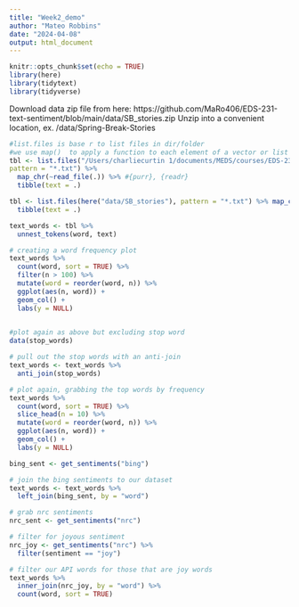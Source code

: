 ```yaml
---
title: "Week2_demo"
author: "Mateo Robbins"
date: "2024-04-08"
output: html_document
---
```


```r
knitr::opts_chunk$set(echo = TRUE)
library(here)
library(tidytext)
library(tidyverse)
```

Download data zip file from here: https://github.com/MaRo406/EDS-231-text-sentiment/blob/main/data/SB_stories.zip
Unzip into a convenient location, ex. /data/Spring-Break-Stories
```r
#list.files is base r to list files in dir/folder
#we use map()  to apply a function to each element of a vector or list
tbl <- list.files("/Users/charliecurtin 1/documents/MEDS/courses/EDS-231/eds-231/data/SB_stories",
pattern = "*.txt") %>% 
  map_chr(~read_file(.)) %>% #{purr}, {readr}
  tibble(text = .)

tbl <- list.files(here("data/SB_stories"), pattern = "*.txt") %>% map_chr(~ read_file(here("data/SB_stories", .))) %>% #{purr}, {readr}
  tibble(text = .)
```


```r
text_words <- tbl %>% 
  unnest_tokens(word, text)
```

```r
# creating a word frequency plot
text_words %>% 
  count(word, sort = TRUE) %>%
  filter(n > 100) %>% 
  mutate(word = reorder(word, n)) %>% 
  ggplot(aes(n, word)) +
  geom_col() +
  labs(y = NULL)
  
```

```r
#plot again as above but excluding stop word
data(stop_words)

# pull out the stop words with an anti-join
text_words <- text_words %>% 
  anti_join(stop_words)

# plot again, grabbing the top words by frequency
text_words %>% 
  count(word, sort = TRUE) %>%
  slice_head(n = 10) %>% 
  mutate(word = reorder(word, n)) %>% 
  ggplot(aes(n, word)) +
  geom_col() +
  labs(y = NULL)

```

```r
bing_sent <- get_sentiments("bing")
```

```r
# join the bing sentiments to our dataset
text_words <- text_words %>% 
  left_join(bing_sent, by = "word")
```

```r
# grab nrc sentiments
nrc_sent <- get_sentiments("nrc")

# filter for joyous sentiment
nrc_joy <- get_sentiments("nrc") %>% 
  filter(sentiment == "joy")

# filter our API words for those that are joy words
text_words %>% 
  inner_join(nrc_joy, by = "word") %>% 
  count(word, sort = TRUE)
```

